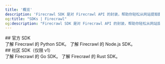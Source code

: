 ```yaml
---
title: '概览'
description: 'Firecrawl SDK 是对 Firecrawl API 的封装，帮助你轻松从网站提取数据。'
og:title: "SDKs | Firecrawl"
og:description: "Firecrawl SDK 是对 Firecrawl API 的封装，帮助你轻松从网站提取数据。"
---
```


<div id="official-sdks">
  ## 官方 SDK
</div>

<CardGroup cols={2}>
  <Card title="Python SDK" icon="python" href="zh/python">
    了解 Firecrawl 的 Python SDK。
  </Card>

  <Card title="Node SDK" icon="node" href="zh/node">
    了解 Firecrawl 的 Node.js SDK。
  </Card>
</CardGroup>

<div id="community-sdks-v1-only">
  ## 社区 SDK（仅限 v1）
</div>

<CardGroup cols={2}>
  <Card title="Go SDK" icon="golang" href="zh/go">
    了解 Firecrawl 的 Go SDK。
  </Card>

  <Card title="Rust SDK" icon="rust" href="zh/rust">
    了解 Firecrawl 的 Rust SDK。
  </Card>
</CardGroup>